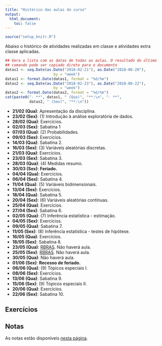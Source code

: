 ```yaml
---
title: "Histórico das aulas do curso"
output:
  html_document:
    toc: false
---
```


```r
source("setup_knitr.R")
```

Abaixo o histórico de atividades realizadas em classe e atividades extra
classe aplicadas.


```r
## Gera a lista com as datas de todas as aulas. O resultado do último
## comando pode ser copiado direto para o documento
datas1 <- seq.Date(as.Date("2018-02-21"), as.Date("2018-06-20"),
                      by = "week")
datas1 <- format.Date(datas1, format = "%d/%m")
datas2 <- seq.Date(as.Date("2018-02-23"), as.Date("2018-06-22"),
                      by = "week")
datas2 <- format.Date(datas2, format = "%d/%m")
cat(paste0("- **", datas1, " (Qua)", "**:\n", "- **",
           datas2, " (Sex)", "**:\n"))
```

- **21/02 (Qua)**: Apresentação da disciplina.
- **23/02 (Sex)**: (1) Introdução à análise exploratória de dados.
- **28/02 (Qua)**: Exercícios.
- **02/03 (Sex)**: Sabatina 1
- **07/03 (Qua)**: (2) Probabilidades.
- **09/03 (Sex)**: Exercícios.
- **14/03 (Qua)**: Sabatina 2.
- **16/03 (Sex)**: (3) Variáveis aleatórias discretas.
- **21/03 (Qua)**: Exercícios.
- **23/03 (Sex)**: Sabatina 3.
- **28/03 (Qua)**: (4) Medidas resumo.
- **30/03 (Sex)**: **Feriado.**
- **04/04 (Qua)**: Exercícios.
- **06/04 (Sex)**: Sabatina 4.
- **11/04 (Qua)**: (5) Variáveis bidimensionais.
- **13/04 (Sex)**: Exercícios.
- **18/04 (Qua)**: Sabatina 5.
- **20/04 (Sex)**: (6) Variáveis aleatórias contínuas.
- **25/04 (Qua)**: Exercícios.
- **27/04 (Sex)**: Sabatina 6.
- **02/05 (Qua)**: (7) Inferência estatística - estimação.
- **04/05 (Sex)**: Exercícios.
- **09/05 (Qua)**: Sabatina 7.
- **11/05 (Sex)**: (8) Inferência estatística - testes de hipótese.
- **16/05 (Qua)**: Exercícios.
- **18/05 (Sex)**: Sabatina 8.
- **23/05 (Qua)**: [RBRAS](http://www.rbras.org.br/rbras63). Não haverá aula.
- **25/05 (Sex)**: [RBRAS](http://www.rbras.org.br/rbras63). Não haverá aula.
- **30/05 (Qua)**: Não haverá aula.
- **01/06 (Sex)**: **Recesso de feriado.**
- **06/06 (Qua)**: (9) Tópicos especiais I.
- **08/06 (Sex)**: Exercícios.
- **13/06 (Qua)**: Sabatina 9.
- **15/06 (Sex)**: (9) Tópicos especiais II.
- **20/06 (Qua)**: Exercícios.
- **22/06 (Sex)**: Sabatina 10.


## Exercícios



## Notas

As notas estão disponíveis [nesta página](notas.html).
